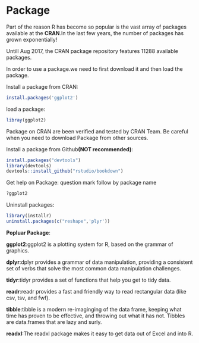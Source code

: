# Package

Part of the reason R has become so popular is the vast array of packages available at the **CRAN**.In the last few years, the number of packages has grown exponentially!

Untill Aug 2017, the CRAN package repository features 11288 available packages.

In order to use a package.we need to first download it and then load the package.

Install a package from CRAN:
```r
install.packages('ggplot2')
```
load a package:
```r
libray(ggplot2)
```

Package on CRAN are been verified and tested by CRAN Team.
Be careful when you need to download Package from other sources.

Install a package from Github**(NOT recommended)**:
```r
install.packages("devtools")
library(devtools)
devtools::install_github("rstudio/bookdown")
```
Get help on Package: question mark follow by package name
```r
?ggplot2
```

Uninstall packages:
```r
library(installr)
uninstall.packages(c("reshape",'plyr'))
```


**Popluar Package**:

**ggplot2**:ggplot2 is a plotting system for R, based on the grammar of graphics.

**dplyr**:dplyr provides a grammar of data manipulation, providing a consistent set of verbs that solve the most common data manipulation challenges.

**tidyr**:tidyr provides a set of functions that help you get to tidy data.

**readr**:readr provides a fast and friendly way to read rectangular data (like csv, tsv, and fwf).

**tibble**:tibble is a modern re-imaginging of the data frame, keeping what time has proven to be effective, and throwing out what it has not. Tibbles are data.frames that are lazy and surly.

**readxl**:The readxl package makes it easy to get data out of Excel and into R.


